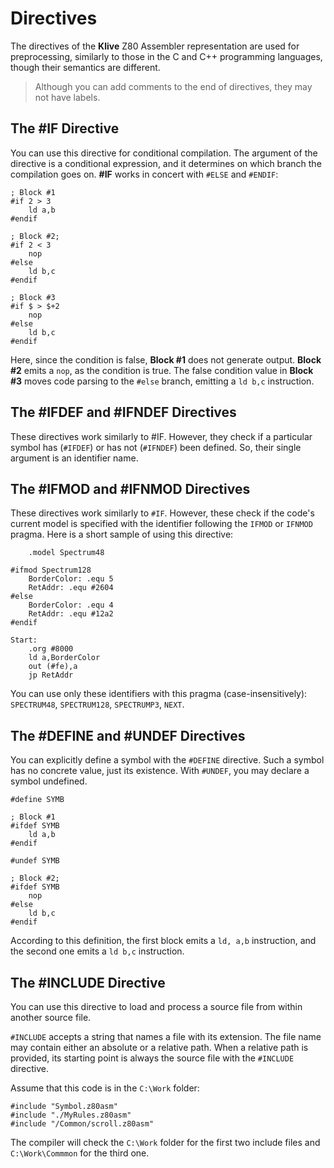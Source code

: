 # Directives

The directives of the **Klive** Z80 Assembler representation are used for preprocessing, similarly to those in the C and C++ programming languages, though their semantics are different.
> Although you can add comments to the end of directives, they may not have labels.

## The #IF Directive

You can use this directive for conditional compilation. The argument of the directive is a
conditional expression, and it determines on which branch the compilation goes on. __#IF__
works in concert with `#ELSE` and `#ENDIF`:

```z80klive
; Block #1
#if 2 > 3
    ld a,b
#endif

; Block #2;
#if 2 < 3
    nop
#else
    ld b,c
#endif

; Block #3
#if $ > $+2
    nop
#else
    ld b,c
#endif
```

Here, since the condition is false, **Block #1** does not generate output. **Block #2** emits a `nop`, as the condition is true. The false condition value in **Block #3** moves code parsing to the `#else` branch, emitting a `ld b,c` instruction.

## The #IFDEF and #IFNDEF Directives

These directives work similarly to #IF. However, they check if a particular symbol has (`#IFDEF`) or has not (`#IFNDEF`) been defined. So, their single argument is an identifier name.

## The #IFMOD and #IFNMOD Directives

These directives work similarly to `#IF`. However, these check if the code's current model is specified with the identifier following the `IFMOD` or `IFNMOD` pragma. Here is a short sample of using this directive:

```z80klive
    .model Spectrum48

#ifmod Spectrum128
    BorderColor: .equ 5
    RetAddr: .equ #2604
#else
    BorderColor: .equ 4
    RetAddr: .equ #12a2
#endif

Start:
	.org #8000
    ld a,BorderColor
    out (#fe),a
    jp RetAddr
```

You can use only these identifiers with this pragma (case-insensitively): `SPECTRUM48`, 
`SPECTRUM128`, `SPECTRUMP3`, `NEXT`.

## The #DEFINE and #UNDEF Directives

You can explicitly define a symbol with the `#DEFINE` directive. Such a symbol has no concrete value, just its existence. With `#UNDEF`, you may declare a symbol undefined.

```z80klive
#define SYMB

; Block #1
#ifdef SYMB
    ld a,b
#endif

#undef SYMB

; Block #2;
#ifdef SYMB
    nop
#else
    ld b,c
#endif
```

According to this definition, the first block emits a `ld, a,b` instruction, and the second one emits a `ld b,c` instruction.

## The #INCLUDE Directive

You can use this directive to load and process a source file from within another source file.

`#INCLUDE` accepts a string that names a file with its extension. The file name may contain either an absolute or a relative path. When a relative path is provided, its starting point is always the source file with the `#INCLUDE` directive.

Assume that this code is in the `C:\Work` folder:

```z80klive
#include "Symbol.z80asm"
#include "./MyRules.z80asm"
#include "/Common/scroll.z80asm"
```

The compiler will check the `C:\Work` folder for the first two include files and `C:\Work\Commmon` for the third one.